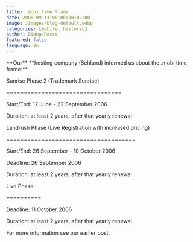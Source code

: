```yaml
---
title: .mobi time frame
date: 2006-09-13T00:00:00+02:00
image: /images/blog-default.webp
categories: [mobile, historic]
author: Diana/Rocco
featured: false
language: en
---
```


<div class="entry-content">
**Our** **hosting company (Schlund) informed us about the .mobi time frame:** 


Sunrise Phase 2 (Trademark Sunrise)


=================================


Start/End: 12 June - 22 September 2006


Duration: at least 2 years, after that yearly renewal





Landrush Phase (Live Registration with increased pricing)


=====================================


Start/End: 26 September - 10 October 2006


Deadline: 26 September 2006


Duration: at least 2 years, after that yearly renewal





Live Phase


==========


Deadline: 11 October 2006


Duration: at least 2 years, after that yearly renewal





For more information see our earlier post.
</div>

